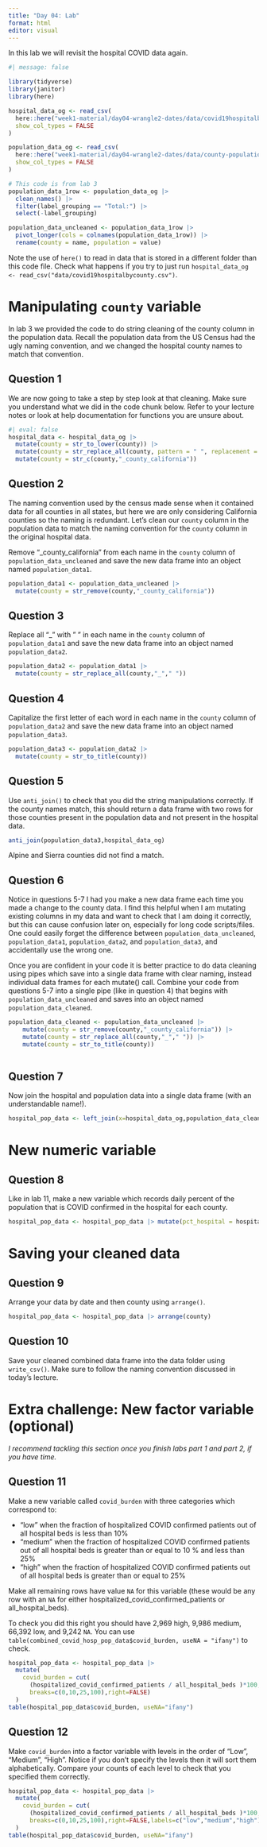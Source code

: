 ```yaml
---
title: "Day 04: Lab"
format: html
editor: visual
---
```


In this lab we will revisit the hospital COVID data again.

```r
#| message: false

library(tidyverse)
library(janitor)
library(here)

hospital_data_og <- read_csv(
  here::here("week1-material/day04-wrangle2-dates/data/covid19hospitalbycounty.csv"),
  show_col_types = FALSE
)

population_data_og <- read_csv(
  here::here("week1-material/day04-wrangle2-dates/data/county-population-census2020.csv"),
  show_col_types = FALSE
)

# This code is from lab 3
population_data_1row <- population_data_og |> 
  clean_names() |> 
  filter(label_grouping == "Total:") |> 
  select(-label_grouping)

population_data_uncleaned <- population_data_1row |> 
  pivot_longer(cols = colnames(population_data_1row)) |> 
  rename(county = name, population = value)
```

Note the use of `here()` to read in data that is stored in a different folder than this code file.
Check what happens if you try to just run `hospital_data_og <- read_csv("data/covid19hospitalbycounty.csv")`.

# Manipulating `county` variable

In lab 3 we provided the code to do string cleaning of the county column in the population data.
Recall the population data from the US Census had the ugly naming convention, and we changed the hospital county names to match that convention.

## Question 1

We are now going to take a step by step look at that cleaning.
Make sure you understand what we did in the code chunk below.
Refer to your lecture notes or look at help documentation for functions you are unsure about.

```r
#| eval: false
hospital_data <- hospital_data_og |> 
  mutate(county = str_to_lower(county)) |>
  mutate(county = str_replace_all(county, pattern = " ", replacement = "_")) |>
  mutate(county = str_c(county,"_county_california"))
```

## Question 2

The naming convention used by the census made sense when it contained data for all counties in all states, but here we are only considering California counties so the naming is redundant.
Let's clean our `county` column in the population data to match the naming convention for the `county` column in the original hospital data.

Remove "\_county_california" from each name in the `county` column of `population_data_uncleaned` and save the new data frame into an object named `population_data1`.

```r
population_data1 <- population_data_uncleaned |>
  mutate(county = str_remove(county,"_county_california"))
```

## Question 3

Replace all "\_" with " " in each name in the `county` column of `population_data1` and save the new data frame into an object named `population_data2`.

```r
population_data2 <- population_data1 |>
  mutate(county = str_replace_all(county,"_"," "))
```

## Question 4

Capitalize the first letter of each word in each name in the `county` column of `population_data2` and save the new data frame into an object named `population_data3`.

```r
population_data3 <- population_data2 |>
  mutate(county = str_to_title(county))
```

## Question 5

Use `anti_join()` to check that you did the string manipulations correctly.
If the county names match, this should return a data frame with two rows for those counties present in the population data and not present in the hospital data.

```r
anti_join(population_data3,hospital_data_og)

```

Alpine and Sierra counties did not find a match.

## Question 6

Notice in questions 5-7 I had you make a new data frame each time you made a change to the county data.
I find this helpful when I am mutating existing columns in my data and want to check that I am doing it correctly, but this can cause confusion later on, especially for long code scripts/files.
One could easily forget the difference between `population_data_uncleaned`, `population_data1`, `population_data2`, and `population_data3`, and accidentally use the wrong one.

Once you are confident in your code it is better practice to do data cleaning using pipes which save into a single data frame with clear naming, instead individual data frames for each mutate() call.
Combine your code from questions 5-7 into a single pipe (like in question 4) that begins with `population_data_uncleaned` and saves into an object named `population_data_cleaned`.

```r
population_data_cleaned <- population_data_uncleaned |>
    mutate(county = str_remove(county,"_county_california")) |>
    mutate(county = str_replace_all(county,"_"," ")) |>
    mutate(county = str_to_title(county))  
  
```

## Question 7

Now join the hospital and population data into a single data frame (with an understandable name!).

```r
hospital_pop_data <- left_join(x=hospital_data_og,population_data_cleaned)
```

# New numeric variable

## Question 8

Like in lab 11, make a new variable which records daily percent of the population that is COVID confirmed in the hospital for each county.

```r
hospital_pop_data <- hospital_pop_data |> mutate(pct_hospital = hospitalized_covid_confirmed_patients / population *100)
```

# Saving your cleaned data

## Question 9

Arrange your data by date and then county using `arrange()`.

```r
hospital_pop_data <- hospital_pop_data |> arrange(county)
```

## Question 10

Save your cleaned combined data frame into the data folder using `write_csv()`.
Make sure to follow the naming convention discussed in today's lecture.

# Extra challenge: New factor variable (optional)

*I recommend tackling this section once you finish labs part 1 and part 2, if you have time.*

## Question 11

Make a new variable called `covid_burden` with three categories which correspond to:

-   "low" when the fraction of hospitalized COVID confirmed patients out of all hospital beds is less than 10%
-   "medium" when the fraction of hospitalized COVID confirmed patients out of all hospital beds is greater than or equal to 10 % and less than 25%
-   "high" when the fraction of hospitalized COVID confirmed patients out of all hospital beds is greater than or equal to 25%

Make all remaining rows have value `NA` for this variable (these would be any row with an `NA` for either hospitalized_covid_confirmed_patients or all_hospital_beds).

To check you did this right you should have 2,969 high, 9,986 medium, 66,392 low, and 9,242 `NA`.
You can use `table(combined_covid_hosp_pop_data$covid_burden, useNA = "ifany")` to check.

```r
hospital_pop_data <- hospital_pop_data |> 
  mutate(
    covid_burden = cut(
      (hospitalized_covid_confirmed_patients / all_hospital_beds )*100,
      breaks=c(0,10,25,100),right=FALSE)
  )
table(hospital_pop_data$covid_burden, useNA="ifany")
```

## Question 12

Make `covid_burden` into a factor variable with levels in the order of "Low", "Medium", "High".
Notice if you don't specify the levels then it will sort them alphabetically.
Compare your counts of each level to check that you specified them correctly.

```r
hospital_pop_data <- hospital_pop_data |> 
  mutate(
    covid_burden = cut(
      (hospitalized_covid_confirmed_patients / all_hospital_beds )*100,
      breaks=c(0,10,25,100),right=FALSE,labels=c("low","medium","high"))
  )
table(hospital_pop_data$covid_burden, useNA="ifany")
```
